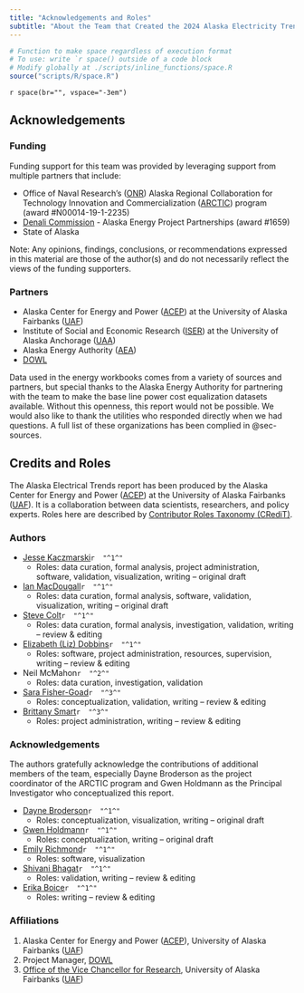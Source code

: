 ```yaml
---
title: "Acknowledgements and Roles"
subtitle: "About the Team that Created the 2024 Alaska Electricity Trends Report"
---
```


```r

# Function to make space regardless of execution format
# To use: write `r space() outside of a code block
# Modify globally at ./scripts/inline_functions/space.R
source("scripts/R/space.R")

```

`r space(br="", vspace="-3em")`

## Acknowledgements

### Funding

Funding support for this team was provided by leveraging support from multiple partners that include: 

- Office of Naval Research's ([ONR](https://www.onr.navy.mil/)) Alaska Regional Collaboration for Technology Innovation and Commercialization ([ARCTIC](https://thearcticprogram.net/about/)) program  (award #N00014-19-1-2235)
- [Denali Commission](https://www.denali.gov) - Alaska Energy Project Partnerships (award #1659)
- State of Alaska

Note: Any opinions, findings, conclusions, or recommendations expressed in this material are those of the author(s) and do not necessarily reflect the views of the funding supporters.

### Partners

- Alaska Center for Energy and Power ([ACEP](https://www.uaf.edu/acep/)) at the University of Alaska Fairbanks ([UAF](https://www.uaf.edu/uaf/index.php))
- Institute of Social and Economic Research ([ISER](https://iseralaska.org)) at the University of Alaska Anchorage ([UAA](https://www.uaa.alaska.edu))
- Alaska Energy Authority ([AEA](https://www.akenergyauthority.org/))
- [DOWL](https://www.dowl.com/)

Data used in the energy workbooks comes from a variety of sources and partners, but special thanks to the Alaska Energy Authority for partnering with the team to make the base line power cost equalization datasets available. Without this openness, this report would not be possible. We would also like to thank the utilities who responded directly when we had questions. A full list of these organizations has been complied in @sec-sources.

## Credits and Roles  {#sec-contacts}

The Alaska Electrical Trends report has been produced by the Alaska Center for Energy and Power ([ACEP](https://www.uaf.edu/acep/)) at the University of Alaska Fairbanks ([UAF](https://www.uaf.edu/uaf/index.php)). It is a collaboration between data scientists, researchers, and policy experts. Roles here are described by [Contributor Roles Taxonomy (CRediT)](https://credit.niso.org/).

### Authors

* [Jesse Kaczmarski](https://www.uaf.edu/acep/about/our-team/jesse-kaczmarski.php)`r  "^1^"`
  * Roles: data curation, formal analysis, project administration, software, validation, visualization, writing – original draft

* [Ian MacDougall](https://www.uaf.edu/acep/about/our-team/ian-macdougall.php)`r  "^1^"`
  * Roles: data curation, formal analysis, software, validation, visualization, writing – original draft

* [Steve Colt](https://www.uaf.edu/acep/about/our-team/steve-colt.php)`r  "^1^"`
  * Roles: data curation, formal analysis, investigation, validation, writing – review & editing

* [Elizabeth (Liz) Dobbins](https://www.uaf.edu/acep/about/our-team/elizabeth-dobbins.php)`r  "^1^"`
  * Roles: software, project administration, resources, supervision, writing – review & editing

* Neil McMahon`r  "^2^"`
  * Roles: data curation, investigation, validation

* [Sara Fisher-Goad](https://www.uaf.edu/research/contact-us/index.php)`r  "^3^"`
  * Roles: conceptualization, validation, writing – review & editing

* [Brittany Smart](https://www.uaf.edu/acep/about/our-team/brittany-smart.php)`r  "^3^"`
  * Roles: project administration, writing – review & editing

### Acknowledgements

The authors gratefully acknowledge the contributions of additional members of the team, especially Dayne Broderson as the project coordinator of the ARCTIC program and Gwen Holdmann as the Principal Investigator who conceptualized this report.

* [Dayne Broderson](https://www.uaf.edu/acep/about/our-team/dayne-broderson.php)`r  "^1^"`
  * Roles: conceptualization, visualization, writing – original draft

* [Gwen Holdmann](https://www.uaf.edu/acep/about/our-team/gwen-holdmann.php)`r  "^1^"`
  * Roles: conceptualization, writing – original draft

* [Emily Richmond](https://www.uaf.edu/acep/about/our-team/emily-richmond.php)`r  "^1^"`
  * Roles: software, visualization

* [Shivani Bhagat](https://www.uaf.edu/acep/about/our-team/shivani-mathur.php)`r  "^1^"`
  * Roles: validation, writing – review & editing

* [Erika Boice](https://www.uaf.edu/acep/about/our-team/erika-boice.php)`r  "^1^"`
  * Roles: writing – review & editing

### Affiliations

1. Alaska Center for Energy and Power ([ACEP](https://www.uaf.edu/acep/)), University of Alaska Fairbanks ([UAF](https://www.uaf.edu/uaf/index.php))
2. Project Manager, [DOWL](https://www.dowl.com/)
3. [Office of the Vice Chancellor for Research](https://www.uaf.edu/research/), University of Alaska Fairbanks ([UAF](https://www.uaf.edu/uaf/index.php))
